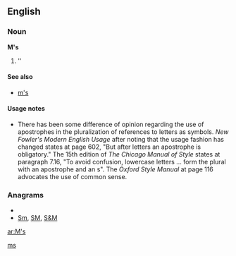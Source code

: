 {{also|Appendix:Variations of "ms"}}

==English==

===Noun===
'''M's'''

# ''{{plural of|[[M]]}}

====See also====
*[[m's]]

====Usage notes====
*There has been some difference of opinion regarding the use of apostrophes in the pluralization of references to letters as symbols.  ''New Fowler's Modern English Usage'' after noting that the usage fashion has changed states at page 602, "But after letters an apostrophe is obligatory."    The 15th edition of ''The Chicago Manual of Style'' states at paragraph 7.16, "To avoid confusion, lowercase letters ... form the plural with an apostrophe and an s".  The ''Oxford Style Manual'' at page 116 advocates the use of common sense.

===Anagrams===
* {{alphagram|ms}}
* [[Sm#English|Sm]], [[SM#English|SM]], [[S&M#English|S&M]]

[[Category:English terms spelled with '|ms]]

[[ar:M's]]